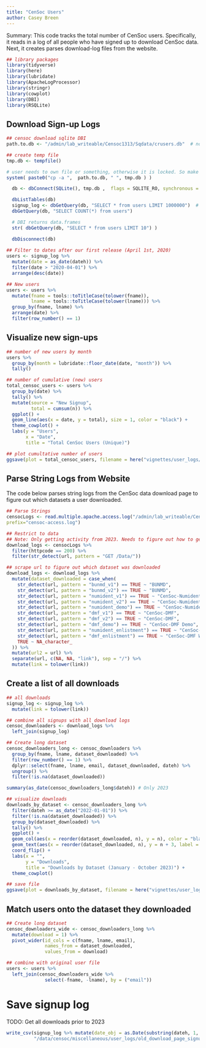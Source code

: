 ```yaml
---
title: "CenSoc Users"
author: Casey Breen
---
```


Summary: This code tracks the total number of CenSoc users. Specifically, it reads in a log of all people who have signed up to download CenSoc data. Next, it creates parses download-log files from the website. 

```r
## library packages
library(tidyverse)
library(here)
library(lubridate)
library(ApacheLogProcessor)
library(stringr)
library(cowplot)
library(DBI)
library(RSQLite)
```


## Download Sign-up Logs 

```r
## censoc download sqlite DBI
path.to.db <- "/admin/lab_writeable/Censoc1313/Sqdata/crusers.db"  # not renamed from Creles project

## create temp file 
tmp.db <- tempfile()

# user needs to own file or something, otherwise it is locked. So make a copy
system( paste0("cp -a ",  path.to.db, " ", tmp.db ) )

  db <- dbConnect(SQLite(), tmp.db ,  flags = SQLITE_RO, synchronous = NULL)

  dbListTables(db)
  signup_log <- dbGetQuery(db, "SELECT * from users LIMIT 1000000")  # records are transactions, not unique users
  dbGetQuery(db, "SELECT COUNT(*) from users")

  # DBI returns data.frames
  str( dbGetQuery(db, "SELECT * from users LIMIT 10") )

  dbDisconnect(db)
  
## Filter to dates after our first release (April 1st, 2020)
users <- signup_log %>% 
  mutate(date = as_date(dateh)) %>% 
  filter(date > "2020-04-01") %>% 
  arrange(desc(date))

## New users
users <- users %>% 
  mutate(fname = tools::toTitleCase(tolower(fname)),
         lname = tools::toTitleCase(tolower(lname))) %>% 
  group_by(fname, lname) %>% 
  arrange(date) %>% 
  filter(row_number() == 1)
```

## Visualize new sign-ups 

```r
## number of new users by month
users %>% 
  group_by(month = lubridate::floor_date(date, "month")) %>%
  tally()

## number of cumulative (new) users
total_censoc_users <- users %>% 
  group_by(date) %>% 
  tally() %>% 
  mutate(source = "New Signup",
         total = cumsum(n)) %>% 
  ggplot() + 
  geom_line(aes(x = date, y = total), size = 1, color = "black") + 
  theme_cowplot() + 
  labs(y = "Users",
       x = "Date",
       title = "Total CenSoc Users (Unique)")

## plot cumultative number of users 
ggsave(plot = total_censoc_users, filename = here("vignettes/user_logs/figs/total_censoc_users.png"), height = 4, width = 6)
```

## Parse String Logs from Website 

The code below parses string logs from the CenSoc data download page to figure out which datasets a user downloaded. 

```r
## Parse Strings 
censocLogs <- read.multiple.apache.access.log("/admin/lab_writeable/Censoc1313/Weblogs/",
prefix="censoc-access.log")

## Restrict to data 
## Note: Only getting activity from 2023. Needs to figure out how to get all downloads
download_logs <- censocLogs %>% 
  filter(httpcode == 200) %>% 
  filter(str_detect(url, pattern = "GET /Data/")) 

## scrape url to figure out which dataset was downloaded 
download_logs <- download_logs %>% 
  mutate(dataset_downloaded = case_when(
    str_detect(url, pattern = "bunmd_v1") == TRUE ~ "BUNMD",
    str_detect(url, pattern = "bunmd_v2") == TRUE ~ "BUNMD",
    str_detect(url, pattern = "numident_v1") == TRUE ~ "CenSoc-Numident",
    str_detect(url, pattern = "numident_v2") == TRUE ~ "CenSoc-Numident",
    str_detect(url, pattern = "numident_demo") == TRUE ~ "CenSoc-Numident Demo",
    str_detect(url, pattern = "dmf_v1") == TRUE ~ "CenSoc-DMF",
    str_detect(url, pattern = "dmf_v2") == TRUE ~ "CenSoc-DMF",
    str_detect(url, pattern = "dmf_demo") == TRUE ~ "CenSoc-DMF Demo",
    str_detect(url, pattern = "numident_enlistment") == TRUE ~ "CenSoc-Numident WWII Enlistment",
    str_detect(url, pattern = "dmf_enlistment") == TRUE ~ "CenSoc-DMF WWII Enlistment",  
    TRUE ~ NA_character_
  )) %>% 
  mutate(url2 = url) %>% 
  separate(url, c(NA, NA, "link"), sep = "/") %>% 
  mutate(link = tolower(link))
```

## Create a list of all downloads

```r
## all downloads 
signup_log <- signup_log %>% 
  mutate(link = tolower(link))  

## combine all signups with all download logs
censoc_downloaders <- download_logs %>% 
  left_join(signup_log) 

## Create long dataset
censoc_downloaders_long <- censoc_downloaders %>% 
  group_by(fname, lname, dataset_downloaded) %>% 
  filter(row_number() == 1) %>% 
  dplyr::select(fname, lname, email, dataset_downloaded, dateh) %>% 
  ungroup() %>% 
  filter(!is.na(dataset_downloaded)) 

summary(as_date(censoc_downloaders_long$dateh)) # Only 2023

## visualize downloads 
downloads_by_dataset <- censoc_downloaders_long %>% 
  filter(dateh >= as_date("2022-01-01")) %>% 
  filter(!is.na(dataset_downloaded)) %>% 
  group_by(dataset_downloaded) %>% 
  tally() %>% 
  ggplot() + 
  geom_col(aes(x = reorder(dataset_downloaded, n), y = n), color = "black", fill = "grey") + 
  geom_text(aes(x = reorder(dataset_downloaded, n), y = n + 3, label = n), color = "black") + 
  coord_flip() + 
  labs(x = "",                                                     
       y = "Downloads",
       title = "Downloads by Dataset (January - October 2023)") + 
  theme_cowplot()

## save file 
ggsave(plot = downloads_by_dataset, filename = here("vignettes/user_logs/figs/downloads_by_dataset.png"), height = 5, width = 9)
```

## Match users onto the dataset they downloaded 

```r
## Create long dataset 
censoc_downloaders_wide <- censoc_downloaders_long %>% 
  mutate(download = 1) %>% 
  pivot_wider(id_cols = c(fname, lname, email),
              names_from = dataset_downloaded, 
              values_from = download)

## combine with original user file
users <- users %>% 
  left_join(censoc_downloaders_wide %>% 
              select(-fname, -lname), by = ("email")) 

```


# Save signup log
TODO: Get all downloads prior to 2023
```r
write_csv(signup_log %>% mutate(date_obj = as.Date(substring(dateh, 1, 10))),
          "/data/censoc/miscellaneous/user_logs/old_download_page_signups.csv")
```





